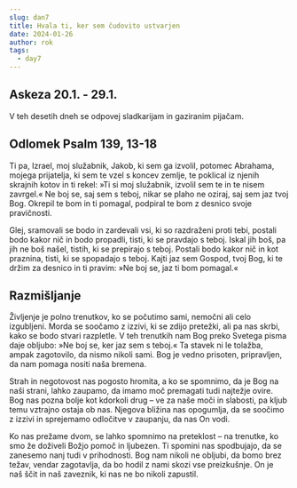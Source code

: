 ```yaml
---
slug: dan7
title: Hvala ti, ker sem čudovito ustvarjen
date: 2024-01-26
author: rok
tags:
  - day7
---
```


## Askeza 20.1. - 29.1.

V teh desetih dneh se odpovej sladkarijam in gaziranim pijačam.

## Odlomek Psalm 139, 13-18

Ti pa, Izrael, moj služabnik,
Jakob, ki sem ga izvolil,
potomec Abrahama, mojega prijatelja,
ki sem te vzel s koncev zemlje,
te poklical iz njenih skrajnih kotov
in ti rekel: »Ti si moj služabnik,
izvolil sem te in te nisem zavrgel.«
Ne boj se, saj sem s teboj,
nikar se plaho ne oziraj,
saj sem jaz tvoj Bog.
Okrepil te bom in ti pomagal,
podpiral te bom z desnico svoje pravičnosti.

Glej, sramovali se bodo in zardevali
vsi, ki so razdraženi proti tebi,
postali bodo kakor nič in bodo propadli,
tisti, ki se pravdajo s teboj.
Iskal jih boš, pa jih ne boš našel,
tistih, ki se prepirajo s teboj.
Postali bodo kakor nič in kot praznina,
tisti, ki se spopadajo s teboj.
Kajti jaz sem Gospod, tvoj Bog,
ki te držim za desnico
in ti pravim: »Ne boj se,
jaz ti bom pomagal.«

## Razmišljanje

Življenje je polno trenutkov, ko se počutimo sami, nemočni ali celo izgubljeni. Morda se soočamo z izzivi, ki se zdijo pretežki, ali pa nas skrbi, kako se bodo stvari razpletle. V teh trenutkih nam Bog preko Svetega pisma daje obljubo: »Ne boj se, ker jaz sem s teboj.« Ta stavek ni le tolažba, ampak zagotovilo, da nismo nikoli sami. Bog je vedno prisoten, pripravljen, da nam pomaga nositi naša bremena.

Strah in negotovost nas pogosto hromita, a ko se spomnimo, da je Bog na naši strani, lahko zaupamo, da imamo moč premagati tudi najtežje ovire. Bog nas pozna bolje kot kdorkoli drug – ve za naše moči in slabosti, pa kljub temu vztrajno ostaja ob nas. Njegova bližina nas opogumlja, da se soočimo z izzivi in sprejemamo odločitve v zaupanju, da nas On vodi.

Ko nas prežame dvom, se lahko spomnimo na preteklost – na trenutke, ko smo že doživeli Božjo pomoč in ljubezen. Ti spomini nas spodbujajo, da se zanesemo nanj tudi v prihodnosti. Bog nam nikoli ne obljubi, da bomo brez težav, vendar zagotavlja, da bo hodil z nami skozi vse preizkušnje. On je naš ščit in naš zaveznik, ki nas ne bo nikoli zapustil.
